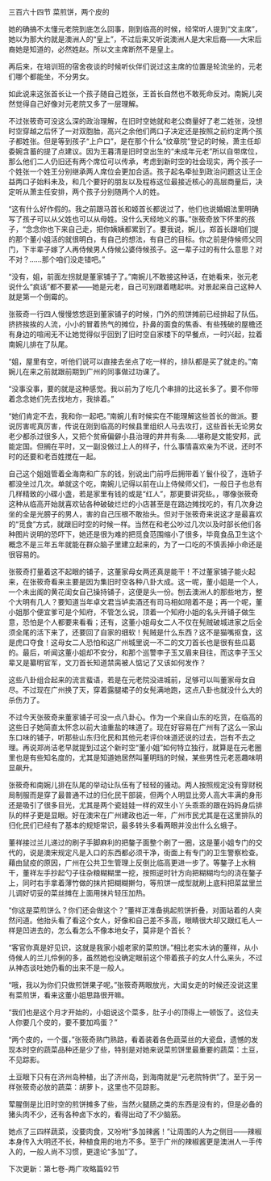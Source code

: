 

三百六十四节 菜煎饼，两个皮的

她的确搞不太懂元老院到底怎么回事，刚到临高的时候，经常听人提到“文主席”，她以为那大约就是澳洲人的“皇上”，不过后来又听说澳洲人是大宋后裔――大宋后裔她是知道的，必然姓赵。所以文主席断然不是皇上。

再后来，在培训班的宿舍夜谈的时候听伙伴们说过这主席的位置是轮流坐的，元老们哪个都能坐，不分男女。

如此说来这张首长让一个孩子随自己姓张，王首长自然也不敢死命反对。南婉儿突然觉得自己好像对元老院又多了一层理解。

不过张筱奇可没这么深的政治理解，在旧时空她就和老公商量好了老二姓张，没想时空穿越之后怀了一对双胞胎，高兴之余他们两口子决定还是按照之前约定两个孩子都姓张。但是等到孩子“上户口”，是在那个什么“纹章院”登记的时候，萧主任却委婉含蓄的提了点建议。因为王暮清是旧时空出生的“未成年元老”所以自带席位，那么他们二人仍旧还有两个席位可以传承，考虑到新时空的社会现实，两个孩子一个姓张一个姓王分别继承两人席位会更加合适。孩子起名牵扯到政治问题这让王企益两口子始料未及，和几个要好的朋友以及程栋这位最接近核心的高层商量后，决定听从萧主任安排，两个孩子分别随两个人的姓。

“这有什么好作假的。我之前跟马首长和姬首长都说过了，他们也说婚姻法里明确写了孩子可以从父姓也可以从母姓。没什么天经地义的事。”张筱奇放下怀里的孩子，“念念你也下来自己走，把你姨姨都累到了。要我说，婉儿，郑首长跟咱们提的那个董小姐活的就很明白，有自己的想法，有自己的目标。你之前是侍候师父同门，下半辈子嫁了人再侍候男人侍候公婆侍候孩子。这一辈子过的有什么意思？对不对？……那个咱们没走错吧。”

“没有，姐，前面左拐就是董家铺子了。”南婉儿不敢接这种话，在她看来，张元老说什么“疯话”都不要紧――她是元老，自己可别跟着瞎起哄。对景起来自己这种人就是第一个倒霉的。

张筱奇一行四人慢慢悠悠逛到董家铺子的时候，门外的煎饼摊前已经排起了队伍。挤挤挨挨的人流，小小的冒着热气的摊位，扑鼻的面食的焦香、有些残破的屋檐还有身边的喧闹无不让她觉得似乎回到了旧时空自家楼下的早餐点，一时兴起，拉着南婉儿排在了队尾。

“姐，屋里有空，听他们说可以直接去坐点了吃一样的，排队都是买了就走的。”南婉儿在来之前就跟前期到广州的同事做过功课了。

“没事没事，要的就是这种感觉。我以前为了吃几个串排的比这长多了。要不你带着念念她们先去找地方，我排着。”

“她们肯定不去，我和你一起吧。”南婉儿有时候实在不能理解这些首长的做派。要说厉害呢真厉害，传说在刚到临高的时候县里组织人马去攻打，这些首长无论男女老少都杀过很多人，又把个贫瘠偏僻小县治理的井井有条……堪称是文能安邦，武能定国。但搁在平时，又一副没做过上人的样子，什么事情喜欢亲为不说，还时不时的还要和老百姓搅在一起。

自己这个姐姐管着全海南和广东的钱，别说出门前呼后拥带着丫鬟仆役了，连轿子都没坐过几次。单就这个吃，南婉儿记得以前在山上侍候师父们，一般日子也总有几样精致的小碟小盏，若是家里有钱的或是“红人”，那更要讲究些。，哪像张筱奇这种从临高开始就喜欢钻各种破破烂烂的小店甚至是在路边摊找吃的，有几次身边坐的全是光膀子的男人，害的自己压根不敢抬头。但对于张筱奇来说这才是最喜欢的“觅食”方式，就跟旧时空的时候一样。当然在和老公吵过几次以及时部长他们各种图片说明的恐吓下，她还是很为难的把觅食范围缩小了很多，毕竟食品卫生这个概念不是三年五年就能在群众脑子里建立起来的，为了一口吃的不慎丢掉小命还是很容易的。

张筱奇打量着这不起眼的铺子，这董家母女两还真是能干！不过董家铺子能火起来，在张筱奇看来主要是因为集旧时空各种八卦大成。这一呢，董小姐是一个人，一个未出阁的黄花闺女自己操持铺子，这便是头一份。刨去澳洲人的那些地方，整个大明有几人？要知道当年卓文君当垆卖酒还有司马相如陪着不是；再一个呢，董小姐那个便宜爹可是个知府，不管怎么说，顶着一个知府小姐的名头开铺子做生意，恐怕是个人都要来看看；还有，这董小姐母女二人不仅在髡贼破城进家之后全须全尾的活下来了，还要回了自家的细软！髡贼是什么东西？这不是猫嘴抠食，这是虎口夺食！这母女二人恐怕和这广州城里说一不二的文刀首长也是很有些瓜葛的。最后，听闻这董小姐却不安分，和那个巡警李子玉又眉来目往，而这李子玉父辈又是纂明官军，文刀首长知道禁脔被人惦记了又该如何发作？

这些八卦组合起来的流言蜚语，若是在元老院没进城前，足够可以叫董家母女自尽。不过现在广州换了天，穿着露腿裙子的女髡满地跑，这点八卦也就没什么大的杀伤力了。

不过今天张筱奇来董家铺子可没一点八卦心。作为一个来自山东的吃货，在临高的这些日子她简直太怀念以前大油重盐的味道了。现在好容易在广州有了这么一家山东口味的铺子，听那些山东归化民和其他元老评价味道还说的过去，岂有不去之理。再说郑尚洁老早就提到过这个新时空“董小姐”如何特立独行，就算是在元老圈里也是有些知名度的，尤其是知道她居然叫董明珰的时候，某些男性元老恶趣味明显飙升。

张筱奇和南婉儿排在队尾的举动让队伍有了轻轻的骚动。两人按照规定没有穿财税局制服而是穿了最普通不过的归化民干部装，但两个人明显比旁人高大丰满的身形还是吸引了很多目光，尤其是两个瓷娃娃一样的双生小丫头乖乖的跟在妈妈身后排队的样子更是显眼。好在澳宋在广州建政也近一年，广州市民尤其是在这里排队的归化民们已经有了基本的规矩常识，最多转头多看两眼并没出什么幺蛾子。

董祥接过兰儿递过的刷子手脚麻利的把鏊子面整个刷了一圈，这是董小姐专门的交代的，说是澳宋规定凡是入口的东西都必须干净，街面上有专门的卫生警察检查。藉由鼠疫的原因，广州在公共卫生管理上反倒比临高更进一步了。等鏊子上水稍干，董祥左手抄起勺子往杂粮糊糊里一挖，按照逆时针方向把糊糊均匀的浇在鏊子上，同时右手拿着薄竹做的抹片把糊糊擀匀，等煎饼一成型就刷上底料把菜盆里兰儿调好切妥的菜丝摊在上面用抹片轻压加热。

“你这是菜煎饼么？你们还会做这个？”董祥正准备挑起煎饼折叠，对面站着的人突然问道。他抬头看了看这个女人，好像和自己差不多高，眼睛很大却又跟红毛人一样是凹进去的，怎么看怎么不像本地女子，莫非是个首长？

“客官你真是好见识，这就是我家小姐老家的菜煎饼。”相比老实木讷的董祥，从小侍候人的兰儿伶俐的多，虽然她也没确定眼前这个带着孩子的女人什么来头，不过从神态谈吐她仍看的出来不是一般人。

“哦，我以为你们只做煎饼果子呢。”张筱奇两眼放光，大闺女走的时候还没说这里有菜煎饼，看来这董小姐思路很开嘛。

“我们也是这个月才开始的，小姐说这个菜多，肚子小的顶得上一顿饭了。这位夫人你要几个皮的，要不要加鸡蛋？”

“两个皮的，一个蛋，”张筱奇熟门熟路，看着装着各色蔬菜丝的大瓷盘，遗憾的发现本时空的蔬菜品种还是少了些，特别是对她来说菜煎饼里最重要的蔬菜：土豆，不见踪影。

土豆眼下只有在济州岛种植，出了济州岛，到海南就是“元老院特供”了。至于另一样张筱奇必放的蔬菜：胡萝卜，这里也不见踪影。

荤腥倒是比旧时空的煎饼摊多了些，当然火腿肠之类的东西是没有的，但是必备的猪头肉不少，还有各种卤下水的，看得出动了不少脑筋。

她点了三四样蔬菜，没要肉食，又吩咐“多加辣酱！”让周围的人为之侧目――辣椒本身传入大明还不长，种植食用的地方不多。至于广州的辣椒酱更是澳洲人一手传入的，一般人尚不习惯，更遑论“多加”了。

下次更新：第七卷-两广攻略篇92节

